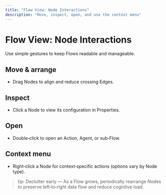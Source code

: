 ```yaml
---
title: "Flow View: Node Interactions"
description: "Move, inspect, open, and use the context menu"
---
```


# Flow View: Node Interactions

Use simple gestures to keep Flows readable and manageable.

## Move & arrange
- Drag Nodes to align and reduce crossing Edges.

## Inspect
- Click a Node to view its configuration in Properties.

## Open
- Double‑click to open an Action, Agent, or sub‑Flow.

## Context menu
- Right‑click a Node for context‑specific actions (options vary by Node type).

> tip: Declutter early — As a Flow grows, periodically rearrange Nodes to preserve left‑to‑right data flow and reduce cognitive load.
